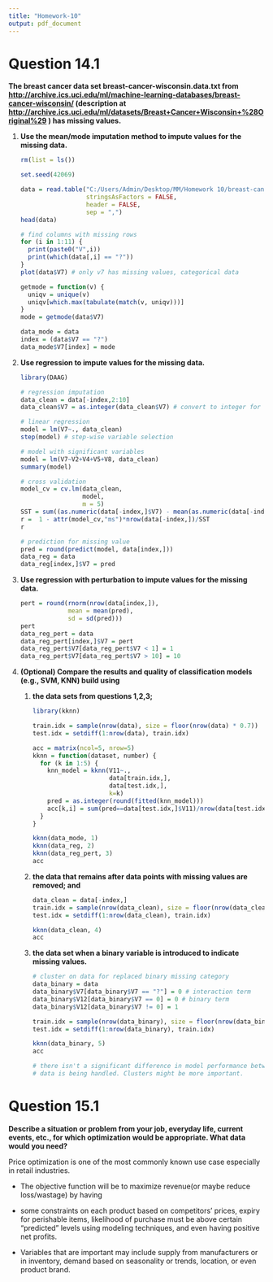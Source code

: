 ```yaml
---
title: "Homework-10"
output: pdf_document
---
```


# Question 14.1

**The breast cancer data set breast-cancer-wisconsin.data.txt from <http://archive.ics.uci.edu/ml/machine-learning-databases/breast-cancer-wisconsin/> (description at <http://archive.ics.uci.edu/ml/datasets/Breast+Cancer+Wisconsin+%28Original%29> ) has missing values.**

1.  **Use the mean/mode imputation method to impute values for the missing data.**

    ```r
    rm(list = ls())

    set.seed(42069)

    data = read.table("C:/Users/Admin/Desktop/MM/Homework 10/breast-cancer-wisconsin.data.txt",
                      stringsAsFactors = FALSE, 
                      header = FALSE,
                      sep = ",")
    head(data)

    # find columns with missing rows
    for (i in 1:11) {
      print(paste0("V",i))
      print(which(data[,i] == "?"))
    }
    plot(data$V7) # only v7 has missing values, categorical data

    getmode = function(v) {
      uniqv = unique(v)
      uniqv[which.max(tabulate(match(v, uniqv)))]
    }
    mode = getmode(data$V7)

    data_mode = data
    index = (data$V7 == "?")
    data_mode$V7[index] = mode
    ```

2.  **Use regression to impute values for the missing data.**

    ```r
    library(DAAG)

    # regression imputation
    data_clean = data[-index,2:10]
    data_clean$V7 = as.integer(data_clean$V7) # convert to integer for cv

    # linear regression
    model = lm(V7~., data_clean)
    step(model) # step-wise variable selection

    # model with significant variables
    model = lm(V7~V2+V4+V5+V8, data_clean)
    summary(model)

    # cross validation
    model_cv = cv.lm(data_clean,
                     model,
                     m = 5)
    SST = sum((as.numeric(data[-index,]$V7) - mean(as.numeric(data[-index,]$V7)))^2)
    r =  1 - attr(model_cv,"ms")*nrow(data[-index,])/SST
    r

    # prediction for missing value
    pred = round(predict(model, data[index,]))
    data_reg = data
    data_reg[index,]$V7 = pred
    ```

3.  **Use regression with perturbation to impute values for the missing data.**

    ```r
    pert = round(rnorm(nrow(data[index,]), 
                 mean = mean(pred), 
                 sd = sd(pred)))
    pert
    data_reg_pert = data
    data_reg_pert[index,]$V7 = pert
    data_reg_pert$V7[data_reg_pert$V7 < 1] = 1
    data_reg_pert$V7[data_reg_pert$V7 > 10] = 10
    ```

4.  **(Optional) Compare the results and quality of classification models (e.g., SVM, KNN) build using**

    1.  **the data sets from questions 1,2,3;**

        ```r
        library(kknn)

        train.idx = sample(nrow(data), size = floor(nrow(data) * 0.7))
        test.idx = setdiff(1:nrow(data), train.idx)

        acc = matrix(ncol=5, nrow=5)
        kknn = function(dataset, number) {
          for (k in 1:5) {
            knn_model = kknn(V11~., 
                             data[train.idx,], 
                             data[test.idx,],
                             k=k)
            pred = as.integer(round(fitted(knn_model)))
            acc[k,i] = sum(pred==data[test.idx,]$V11)/nrow(data[test.idx,])*100
          }
        }

        kknn(data_mode, 1)
        kknn(data_reg, 2)
        kknn(data_reg_pert, 3)
        acc
        ```

    2.  **the data that remains after data points with missing values are removed; and**

        ```r
        data_clean = data[-index,]
        train.idx = sample(nrow(data_clean), size = floor(nrow(data_clean) * 0.7))
        test.idx = setdiff(1:nrow(data_clean), train.idx)

        kknn(data_clean, 4)
        acc
        ```

    3.  **the data set when a binary variable is introduced to indicate missing values.**

        ```r
        # cluster on data for replaced binary missing category
        data_binary = data
        data_binary$V7[data_binary$V7 == "?"] = 0 # interaction term
        data_binary$V12[data_binary$V7 == 0] = 0 # binary term
        data_binary$V12[data_binary$V7 != 0] = 1

        train.idx = sample(nrow(data_binary), size = floor(nrow(data_binary) * 0.7))
        test.idx = setdiff(1:nrow(data_binary), train.idx)

        kknn(data_binary, 5)
        acc

        # there isn't a significant difference in model performance between how missing
        # data is being handled. Clusters might be more important.
        ```

\newpage

# Question 15.1

**Describe a situation or problem from your job, everyday life, current events, etc., for which optimization would be appropriate. What data would you need?**

Price optimization is one of the most commonly known use case especially in retail industries.

-   The objective function will be to maximize revenue(or maybe reduce loss/wastage) by having

-   some constraints on each product based on competitors' prices, expiry for perishable items, likelihood of purchase must be above certain "predicted" levels using modeling techniques, and even having positive net profits.

-   Variables that are important may include supply from manufacturers or in inventory, demand based on seasonality or trends, location, or even product brand.
